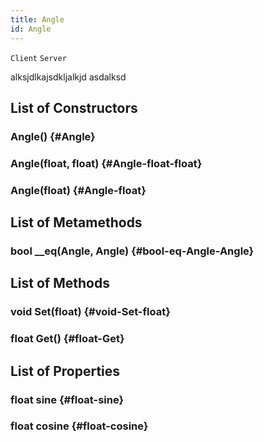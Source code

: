 ```yaml
---
title: Angle
id: Angle
---
```

`Client`
`Server`

alksjdlkajsdkljalkjd asdalksd

## List of Constructors

### Angle() {#Angle}

### Angle(float, float) {#Angle-float-float}

### Angle(float) {#Angle-float}

## List of Metamethods

### bool __eq(Angle, Angle) {#bool-eq-Angle-Angle}

## List of Methods

### void Set(float) {#void-Set-float}

### float Get() {#float-Get}

## List of Properties

### float sine {#float-sine}

### float cosine {#float-cosine}
